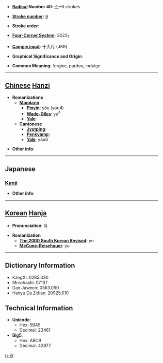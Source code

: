* '''[[Wiktionary:Chinese radical index| Radical]] Number 40''': [[Wiktionary:Chinese radical index 宀|宀]]+6 strokes

* '''[[Wiktionary:Chinese total strokes index|Stroke number]]''': [[Wiktionary:Chinese total strokes index 9|9]]

* '''Stroke order''': 

* '''[[Wiktionary:Chinese four corner index|Four-Corner System]]''': 3022<sub>7</sub>

* '''[[Wiktionary:Chinese Cangjie index|Cangjie input]]''': 十大月 (JKB)

* '''Graphical Significance and Origin''': 

* '''Common Meaning''': forgive, pardon, indulge

----

== [[Chinese]] [[Hanzi]] ==

* '''Romanizations'''
** '''[[Mandarin]]'''
*** '''[[Pinyin]]''': yòu (you4)
*** '''[[Wade-Giles]]''': yu<sup>4</sup>
*** '''[[Yale]]''': 
** '''[[Cantonese]]'''
*** '''[[Jyutping]]''':
*** '''[[Penkyamp]]''': 
*** '''[[Yale]]''': yau6

* '''Other info''': 

----

==Japanese==
===[[Kanji]]===
{{kanji|on readings=[[ゆう]] (yū)
|kun readings=[[ゆるす]] (yurusu), [[なだめる]] (nadameru)
}}

* '''Other info''':  

----

== [[Korean]] [[Hanja]] ==

* '''Pronunciation''': 유

* '''Romanization'''
** '''[[The 2000 South Korean Revised Romanization|The 2000 South Korean Revised]]''': yu
** '''[[McCune-Reischauer]]''': yu

----

== Dictionary Information ==

* KangXi: 0285.030
* Morohashi: 07137
* Dae Jaweon: 0563.050
* Hanyu Da Zidian: 20925.010

== Technical Information ==

* '''Unicode''':
** Hex: 5BA5
** Decimal: 23461
* '''Big5''':
** Hex: ABC9
** Decimal: 43977

[[fr:宥]]